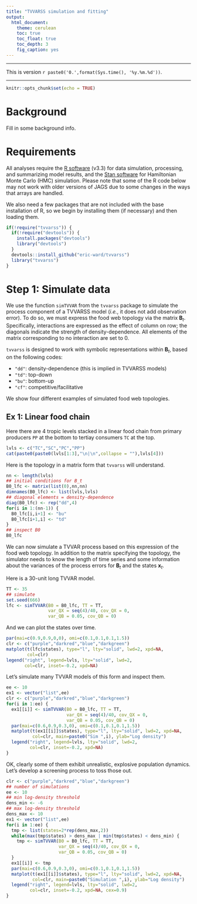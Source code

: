 ```yaml
---
title: "TVVARSS simulation and fitting"
output:
  html_document:
    theme: cerulean
    toc: true
    toc_float: true
    toc_depth: 3
    fig_caption: yes
---
```


***

This is version `r paste0('0.',format(Sys.time(), '%y.%m.%d'))`.

***

```r
knitr::opts_chunk$set(echo = TRUE)
```

# Background

Fill in some background info.

# Requirements

All analyses require the [R software](https://cran.r-project.org/) (v3.3) for data simulation, processing, and summarizing model results, and the [Stan software](http://mc-stan.org/) for Hamiltonian Monte Carlo (HMC) simulation. Please note that some of the R code below may not work with older versions of JAGS due to some changes in the ways that arrays are handled.

We also need a few packages that are not included with the base installation of R, so we begin by installing them (if necessary) and then loading them.

```r
if(!require("tvvarss")) {
  if(!require("devtools")) {
    install.packages("devtools")
    library("devtools")
  }
  devtools::install_github("eric-ward/tvvarss")
  library("tvvarss")
}
```

# Step 1: Simulate data

We use the function `simTVVAR` from the `tvvarss` package to simulate the process component of a TVVARSS model (_i.e._, it does not add observation error). To do so, we must express the food web topology via the matrix $\mathbf{B}_t$. Specifically, interactions are expressed as the effect of column on row; the diagonals indicate the strength of density-dependence. All elements of the matrix corresponding to no interaction are set to 0.

`tvvarss` is designed to work with symbolic representations within $\mathbf{B}_t$, based on the following codes:

* `"dd"`: density-dependence (this is implied in TVVARSS models)
* `"td"`: top-down
* `"bu"`: bottom-up
* `"cf"`: competitive/facilitative

We show four different examples of simulated food web topologies. 

## Ex 1: Linear food chain

Here there are 4 tropic levels stacked in a linear food chain from primary producers `PP` at the bottom to tertiay consumers `TC` at the top.

```r
lvls <- c("TC","SC","PC","PP")
cat(paste0(paste0(lvls[1:3],"\n|\n",collapse = ""),lvls[4]))
```

Here is the topology in a matrix form that `tvvarss` will understand.

```r
nn <- length(lvls)
## initial conditions for B_t
B0_lfc <- matrix(list(0),nn,nn)
dimnames(B0_lfc) <- list(lvls,lvls)
## diagonal elements = density-dependence
diag(B0_lfc) <- rep("dd",4)
for(i in 1:(nn-1)) {
  B0_lfc[i,i+1] <- "bu"
  B0_lfc[i+1,i] <- "td"
}
## inspect B0
B0_lfc
```

We can now simulate a TVVAR process based on this expression of the food web topology. In addition to the matrix specifying the topology, the simulator needs to know the length of time series and some information about the variances of the process errors for $\mathbf{B}_t$ and the states $\mathbf{x}_t$.

Here is a 30-unit long TVVAR model.

```r
TT <- 35
## simulate
set.seed(666)
lfc <- simTVVAR(B0 = B0_lfc, TT = TT,
                var_QX = seq(4)/40, cov_QX = 0,
                var_QB = 0.05, cov_QB = 0)
```

And we can plot the states over time.

```r
par(mai=c(0.9,0.9,0,0), omi=c(0.1,0.1,0.1,1.5))
clr <- c("purple","darkred","blue","darkgreen")
matplot(t(lfc$states), type="l", lty="solid", lwd=2, xpd=NA,
        col=clr)
legend("right", legend=lvls, lty="solid", lwd=2,
       col=clr, inset=-0.2, xpd=NA)
```

Let's simulate many TVVAR models of this form and inspect them.

```r
ee <- 10
ex1 <- vector("list",ee)
clr <- c("purple","darkred","blue","darkgreen")
for(i in 1:ee) {
  ex1[[i]] <- simTVVAR(B0 = B0_lfc, TT = TT,
                       var_QX = seq(4)/40, cov_QX = 0,
                       var_QB = 0.05, cov_QB = 0)
  par(mai=c(0.6,0.9,0.3,0), omi=c(0.1,0.1,0.1,1.5))
  matplot(t(ex1[[i]]$states), type="l", lty="solid", lwd=2, xpd=NA,
          col=clr, main=paste0("Sim ",i), ylab="Log density")
  legend("right", legend=lvls, lty="solid", lwd=2,
         col=clr, inset=-0.2, xpd=NA)
}
```

OK, clearly some of them exhibit unrealistic, explosive population dynamics. Let's develop a screening process to toss those out.

```r
clr <- c("purple","darkred","blue","darkgreen")
## number of simulations
ee <- 10
## min log-density threshold
dens_min <- -6
## max log-density threshold
dens_max <- 10
ex1 <- vector("list",ee)
for(i in 1:ee) {
  tmp <- list(states=2*rep(dens_max,2))
  while(max(tmp$states) > dens_max | min(tmp$states) < dens_min) {
    tmp <- simTVVAR(B0 = B0_lfc, TT = TT,
                    var_QX = seq(4)/40, cov_QX = 0,
                    var_QB = 0.05, cov_QB = 0)
  }
  ex1[[i]] <- tmp
  par(mai=c(0.6,0.9,0.3,0), omi=c(0.1,0.1,0.1,1.5))
  matplot(t(ex1[[i]]$states), type="l", lty="solid", lwd=2, xpd=NA,
          col=clr, main=paste0("Simulation ",i), ylab="Log density")
  legend("right", legend=lvls, lty="solid", lwd=2,
         col=clr, inset=-0.2, xpd=NA, cex=0.9)
}
```


